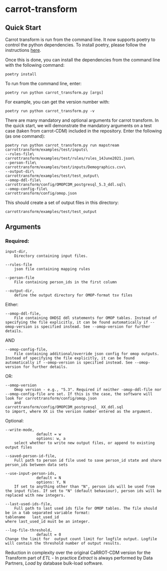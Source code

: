 # carrot-transform

## Quick Start

Carrot transform is run from the command line. It now supports poetry to control the python dependencies. To install poetry, please follow the instructions [here](https://python-poetry.org/docs/).

Once this is done, you can install the dependencies from the command line with the following command:
```
poetry install
```

To run from the command line, enter:

```
poetry run python carrot_transform.py [args]
```

For example, you can get the version number with:
```
poetry run python carrot_transform.py -v
```

There are many mandatory and optional arguments for carrot transform. In the quick start, we will demonstrate the mandatory arguments on a test case (taken from carrot-CDM) included in the repository. 
Enter the following (as one command):

``` 
poetry run python carrot_transform.py run mapstream carrottransform/examples/test/inputs\
--rules-file\
carrottransform/examples/test/rules/rules_14June2021.json\
--person-file\
carrottransform/examples/test/inputs/Demographics.csv\
--output-dir\
carrottransform/examples/test/test_output\
--omop-ddl-file\
carrottransform/config/OMOPCDM_postgresql_5.3_ddl.sql\
--omop-config-file\
carrottransform/config/omop.json
```

This should create a set of output files in this directory:
```
carrottransform/examples/test/test_output
```



## Arguments
### Required:

```
input-dir,  
	Directory containing input files.	      

--rules-file  
	json file containing mapping rules

--person-file  
	File containing person_ids in the first column  

--output-dir,  
	define the output directory for OMOP-format tsv files  
```


Either:
```
--omop-ddl-file,  
	File containing OHDSI ddl statements for OMOP tables. Instead of specifying the file explicitly, it can be found automatically if --omop-version is specified instead. See --omop-version for further details.
```

AND
```
--omop-config-file,  
    File containing additional/override json config for omop outputs. Instead of specifying the file explicitly, it can be found automatically if --omop-version is specified instead. See --omop-version for further details.
```

OR:
```
--omop-version
	Omop version - e.g., "5.3". Required if neither -omop-ddl-file nor --omop-config-file are set. If this is the case, the software will look for carrottransform/config/omop.json 
	and 
carrottransform/config/OMOPCDM_postgresql_ XX_ddl.sql
to import, where XX is the version number entered as the argument.
```

Optional:
```
--write-mode,  
              default = w  
              options: w, a  
	select whether to write new output files, or append to existing output files  
	  
--saved-person-id-file,  
	Full path to person id file used to save person_id state and share person_ids between data sets
	  
--use-input-person-ids,    
              default = N
              options: Y, N   
	If set to anything other than "N", person ids will be used from the input files. If set to "N" (default behaviour), person ids will be replaced with new integers.
	  
--last-used-ids-file,  
	Full path to last used ids file for OMOP tables. The file should be in a tab separated variable format: 
tablename	last_used_id 
where last_used_id must be an integer.
	  
--log-file-threshold,    
              default = 0
Change the limit for  output count limit for logfile output. Logfile will contain the threshold number of output results.  
```

Reduction in complexity over the original CaRROT-CDM version for the Transform part of *ETL* - In practice *Extract* is always 
performed by Data Partners, *Load* by database bulk-load software.


